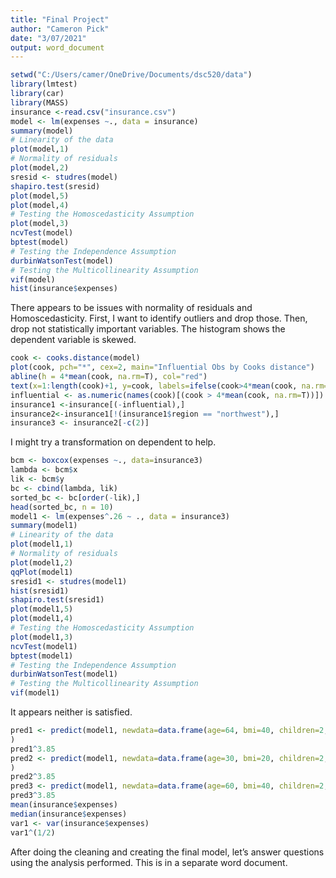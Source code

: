 ---
title: "Final Project"
author: "Cameron Pick"
date: "3/07/2021"
output: word_document
---

```{r , include=TRUE}
setwd("C:/Users/camer/OneDrive/Documents/dsc520/data")
library(lmtest)
library(car)
library(MASS)
insurance <-read.csv("insurance.csv")
model <- lm(expenses ~., data = insurance)
summary(model)
# Linearity of the data
plot(model,1)
# Normality of residuals
plot(model,2)
sresid <- studres(model) 
shapiro.test(sresid)
plot(model,5)
plot(model,4)
# Testing the Homoscedasticity Assumption
plot(model,3)
ncvTest(model)
bptest(model)
# Testing the Independence Assumption
durbinWatsonTest(model)
# Testing the Multicollinearity Assumption
vif(model)
hist(insurance$expenses)

```
There appears to be issues with normality of residuals and Homoscedasticity. First, I want to identify outliers and drop those. Then, drop not statistically important variables. The histogram shows the dependent variable is skewed. 
```{r, include = True}
cook <- cooks.distance(model)
plot(cook, pch="*", cex=2, main="Influential Obs by Cooks distance")
abline(h = 4*mean(cook, na.rm=T), col="red") 
text(x=1:length(cook)+1, y=cook, labels=ifelse(cook>4*mean(cook, na.rm=T),names(cook),""), col="red")
influential <- as.numeric(names(cook)[(cook > 4*mean(cook, na.rm=T))]) 
insurance1 <-insurance[(-influential),]
insurance2<-insurance1[!(insurance1$region == "northwest"),]
insurance3 <- insurance2[-c(2)]
```
I might try a transformation on dependent to help.
```{r, include=True}
bcm <- boxcox(expenses ~., data=insurance3)
lambda <- bcm$x
lik <- bcm$y
bc <- cbind(lambda, lik)
sorted_bc <- bc[order(-lik),]
head(sorted_bc, n = 10)
model1 <- lm(expenses^.26 ~ ., data = insurance3)
summary(model1)
# Linearity of the data
plot(model1,1)
# Normality of residuals
plot(model1,2)
qqPlot(model1)
sresid1 <- studres(model1) 
hist(sresid1)
shapiro.test(sresid1)
plot(model1,5)
plot(model1,4)
# Testing the Homoscedasticity Assumption
plot(model1,3)
ncvTest(model1)
bptest(model1)
# Testing the Independence Assumption
durbinWatsonTest(model1)
# Testing the Multicollinearity Assumption
vif(model1)

```
It appears neither is satisfied. 
```{r, include=True}
pred1 <- predict(model1, newdata=data.frame(age=64, bmi=40, children=2, smoker="yes", region="southeast") 
)
pred1^3.85
pred2 <- predict(model1, newdata=data.frame(age=30, bmi=20, children=2, smoker="yes", region="southeast") 
)
pred2^3.85
pred3 <- predict(model1, newdata=data.frame(age=60, bmi=40, children=2, smoker="no", region="southeast"))
pred3^3.85
mean(insurance$expenses)
median(insurance$expenses)
var1 <- var(insurance$expenses)
var1^(1/2)
```
After doing the cleaning and creating the final model, let's answer questions using the analysis performed. This is in a separate word document.




